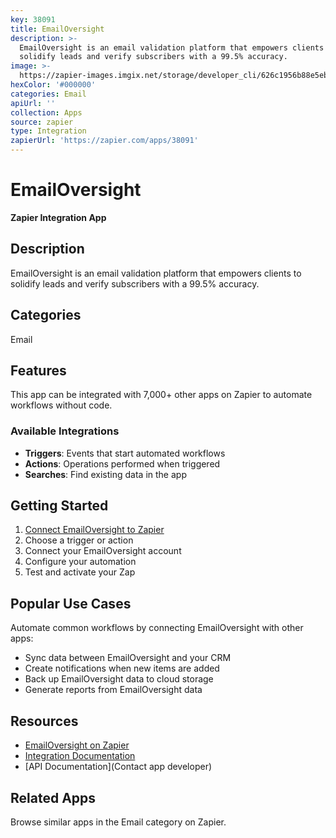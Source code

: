 ```yaml
---
key: 38091
title: EmailOversight
description: >-
  EmailOversight is an email validation platform that empowers clients to
  solidify leads and verify subscribers with a 99.5% accuracy.
image: >-
  https://zapier-images.imgix.net/storage/developer_cli/626c1956b88e5eb2216abf7c3b54e92f.png?auto=format%2Ccompress&ixlib=python-3.0.0&q=50
hexColor: '#000000'
categories: Email
apiUrl: ''
collection: Apps
source: zapier
type: Integration
zapierUrl: 'https://zapier.com/apps/38091'
---
```

# EmailOversight

**Zapier Integration App**

## Description

EmailOversight is an email validation platform that empowers clients to solidify leads and verify subscribers with a 99.5% accuracy.

## Categories

Email

## Features

This app can be integrated with 7,000+ other apps on Zapier to automate workflows without code.

### Available Integrations

- **Triggers**: Events that start automated workflows
- **Actions**: Operations performed when triggered
- **Searches**: Find existing data in the app

## Getting Started

1. [Connect EmailOversight to Zapier](https://zapier.com/apps/38091)
2. Choose a trigger or action
3. Connect your EmailOversight account
4. Configure your automation
5. Test and activate your Zap

## Popular Use Cases

Automate common workflows by connecting EmailOversight with other apps:

- Sync data between EmailOversight and your CRM
- Create notifications when new items are added
- Back up EmailOversight data to cloud storage
- Generate reports from EmailOversight data

## Resources

- [EmailOversight on Zapier](https://zapier.com/apps/38091)
- [Integration Documentation](https://zapier.com/apps/38091/integrations)
- [API Documentation](Contact app developer)

## Related Apps

Browse similar apps in the Email category on Zapier.
